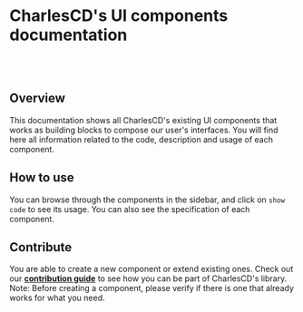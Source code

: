 
<Meta title="Introduction" />

# CharlesCD's UI components documentation
<br/>
<br/>

## Overview

This documentation shows all CharlesCD's existing UI components that works as building blocks to compose our user's interfaces. You will find here all information related to the code, description and usage of each component. 

## How to use

You can browse through the components in the sidebar, and click on `show code` to see its usage. You can also see the specification of each component.

## Contribute

You are able to create a new component or extend existing ones. Check out our [**contribution guide**](https://github.com/ZupIT/charlescd/blob/main/CONTRIBUTING.md) to see how you can be part of CharlesCD's library.<br/>
Note: Before creating a component, please verify if there is one that already works for what you need.
